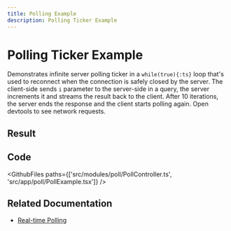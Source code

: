 ```yaml
---
title: Polling Example
description: Polling Ticker Example
---
```



# Polling Ticker Example

Demonstrates infinite server polling ticker in a `while(true){:ts}` loop that's used to reconnect when the connection is safely closed by the server. The client-side sends `i` parameter to the server-side in a query, the server increments it and streams the result back to the client. After 10 iterations, the server ends the response and the client starts polling again. Open devtools to see network requests.

## Result

<Example>
  <PollExample />
</Example>

## Code

<GithubFiles paths={['src/modules/poll/PollController.ts', 'src/app/poll/PollExample.tsx']} />

## Related Documentation

- [Real-time Polling](https://vovk.dev/polling)
